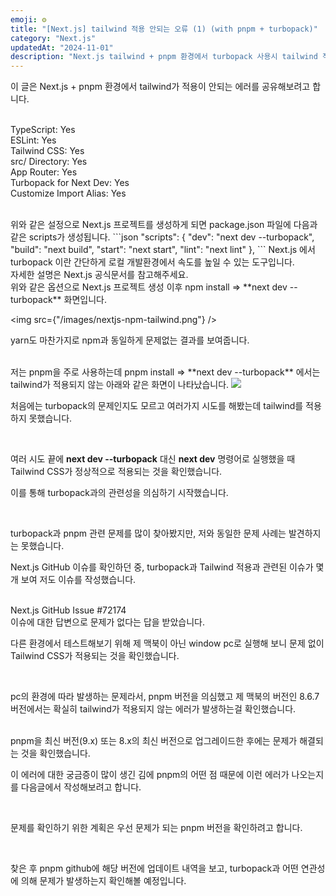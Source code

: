 ```yaml
---
emoji: ⚙️
title: "[Next.js] tailwind 적용 안되는 오류 (1) (with pnpm + turbopack)"
category: "Next.js"
updatedAt: "2024-11-01"
description: "Next.js tailwind + pnpm 환경에서 turbopack 사용시 tailwind 적용 안됨"
---
```


<div>
  이 글은 Next.js + pnpm 환경에서 tailwind가 적용이 안되는 에러를 공유해보려고
  합니다.
</div>
<br />
<Title>🛠️ Create Next.js App Setting</Title>

TypeScript: Yes <br />
ESLint: Yes <br />
Tailwind CSS: Yes <br />
src/ Directory: Yes <br />
App Router: Yes <br />
Turbopack for Next Dev: Yes <br />
Customize Import Alias: Yes <br />

<br />
위와 같은 설정으로 Next.js 프로젝트를 생성하게 되면 package.json 파일에 다음과 같은 scripts가 생성됩니다.
```json
"scripts": {
  "dev": "next dev --turbopack",
  "build": "next build",
  "start": "next start",
  "lint": "next lint"
},
```
Next.js 에서 turbopack 이란 간단하게 로컬 개발환경에서 속도를 높일 수 있는 도구입니다.
<br />
<Link href="https://nextjs.org/docs/architecture/turbopack" target="_blank" />
자세한 설명은 Next.js 공식문서를 참고해주세요.

<br />
위와 같은 옵션으로 Next.js 프로젝트 생성 이후 npm install => **next dev --turbopack**
화면입니다.

<img src={"/images/nextjs-npm-tailwind.png"} />

yarn도 마찬가지로 npm과 동일하게 문제없는 결과를 보여줍니다.

<br />
저는 pnpm을 주로 사용하는데 pnpm install => **next dev --turbopack** 에서는 tailwind가
적용되지 않는 아래와 같은 화면이 나타났습니다.
<img src={"/images/nextjs-pnpm-tailwind.png"} />

처음에는 turbopack의 문제인지도 모르고 여러가지 시도를 해봤는데 tailwind를 적용하지
못했습니다.

<br />

<Title>문제 발견</Title>

여러 시도 끝에 **next dev --turbopack** 대신 **next dev** 명령어로 실행했을 때 Tailwind CSS가 정상적으로 적용되는 것을 확인했습니다.

이를 통해 turbopack과의 관련성을 의심하기 시작했습니다.

<br />

turbopack과 pnpm 관련 문제를 많이 찾아봤지만, 저와 동일한 문제 사례는 발견하지는 못했습니다.

Next.js GitHub 이슈를 확인하던 중, turbopack과 Tailwind 적용과 관련된 이슈가 몇개 보여 저도 이슈를 작성했습니다.

<br />
<Link
  href="https://github.com/vercel/next.js/issues/72174#issuecomment-2480177917"
  target="_blank"
>
  Next.js GitHub Issue #72174
</Link>
<br />
이슈에 대한 답변으로 문제가 없다는 답을 받았습니다.

다른 환경에서 테스트해보기 위해 제 맥북이 아닌 window pc로 실행해 보니 문제 없이 Tailwind CSS가 적용되는 것을 확인했습니다.

<br />
<Title>원인 발견</Title>

pc의 환경에 따라 발생하는 문제라서, pnpm 버전을 의심했고 제 맥북의 버전인 8.6.7 버전에서는 확실히 tailwind가 적용되지 않는 에러가 발생하는걸 확인했습니다.

<br />
pnpm을 최신 버전(9.x) 또는 8.x의 최신 버전으로 업그레이드한 후에는 문제가 해결되는
것을 확인했습니다.

이 에러에 대한 궁금증이 많이 생긴 김에 pnpm의 어떤 점 때문에 이런 에러가 나오는지를 다음글에서 작성해보려고 합니다.

<br />

<Title>다음 계획</Title>

문제를 확인하기 위한 계획은 우선 문제가 되는 pnpm 버전을 확인하려고 합니다.

<br />

찾은 후 pnpm github에 해당 버전에 업데이트 내역을 보고, turbopack과 어떤 연관성에 의해 문제가 발생하는지 확인해볼 예정입니다.
